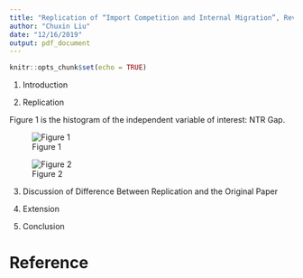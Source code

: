 ```yaml
---
title: "Replication of “Import Competition and Internal Migration”, Review of Economcis and Statistics"
author: "Chuxin Liu"
date: "12/16/2019"
output: pdf_document
---
```


```r
knitr::opts_chunk$set(echo = TRUE)
```

1. Introduction

2. Replication

Figure 1 is the histogram of the independent variable of interest: NTR Gap. 

![Figure 1](F:\GitHub\LaborIIreplicatation\Result\Figure_A1.png) 

![Figure 2](F:\GitHub\LaborIIreplicatation\Result\popNTR.png) 



3. Discussion of Difference Between Replication and the Original Paper



4. Extension

5. Conclusion


\newpage

# Reference